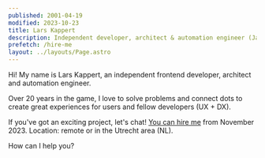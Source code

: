 ```yaml
---
published: 2001-04-19
modified: 2023-10-23
title: Lars Kappert
description: Independent developer, architect & automation engineer (JavaScript, TypeScript, Node.js)
prefetch: /hire-me
layout: ../layouts/Page.astro
---
```



Hi! My name is Lars Kappert, an independent frontend developer, architect and automation engineer.

Over 20 years in the game, I love to solve problems and connect dots to create great experiences for users and fellow
developers (UX + DX).

If you've got an exciting project, let's chat! [You can hire me][hire-me] from November 2023. Location: remote or in the
Utrecht area (NL).

How can I help you?

<div class="home-links">
  <ul>
    <HomeLink
      description={BLOG_NAME}
      href={BLOG_PATHNAME}
      title="The Frontend Ramblings blog"
      sprite="blog"
    />
    <HomeLink
      description="github.com/webpro"
      href="https://github.com/webpro"
      title="My GitHub profile"
      sprite="github"
      rel="me"
    />
    <HomeLink
      description="@webpro@fosstodon.org"
      href="https://fosstodon.org/@webpro"
      title="My Mastodon profile"
      sprite="mastodon"
      rel="me"
    />
    <HomeLink
    description="@webprolific"
      href="https://twitter.com/webprolific"
      title="My Twitter profile"
      sprite="twitter"
      rel="me"
    />
    <HomeLink
      description="linkedin.com/larskappert"
      href="https://linkedin.com/larskappert"
      title="My LinkedIn profile"
      sprite="linkedin"
      rel="me"
    />
    <HomeLink
    description="LarsKappert-CV.pdf"
      href="/LarsKappert-CV.pdf"
      title="My curriculum vitae"
      sprite="pdf"
      rel="me"
    />
    <HomeLink
      description="lars@webpro.nl"
      href="mailto:lars@w%65bpro.nl"
      title="My email address"
      sprite="email"
    />
    <HomeLink
      description="Frontend References"
      href="/references"
      title="Things I always forget"
      sprite="references"
    />

  </ul>
</div>

[hire-me]: ./hire-me
